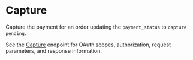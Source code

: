 # Capture

 Capture the payment for an order updating the `payment_status` to `capture pending`.

 See the [Capture](/api-reference/store-management/order-transactions/payment-actions/paymentactioncapture) endpoint for OAuth scopes, authorization, request parameters, and response information.
